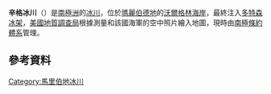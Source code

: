 {{coord|74|16|S|113|57|W|display=title}}

'''辛格冰川'''（{{lang-en|Singer Glacier}}）是[[南極洲|南極洲]]的[[冰川|冰川]]，位於[[瑪麗伯德地|瑪麗伯德地]]的[[沃爾格林海岸|沃爾格林海岸]]，最終注入[[多特森冰架|多特森冰架]]，[[美國地質調查局|美國地質調查局]]根據測量和該國海軍的空中照片繪入地圖，現時由[[南極條約體系|南極條約體系]]管理。

==參考資料==
{{usgs-gazetteer}}

{{DEFAULTSORT:Singer Glacier}}
[[Category:馬里伯地冰川|Category:馬里伯地冰川]]


{{MarieByrdLand-geo-stub}}
